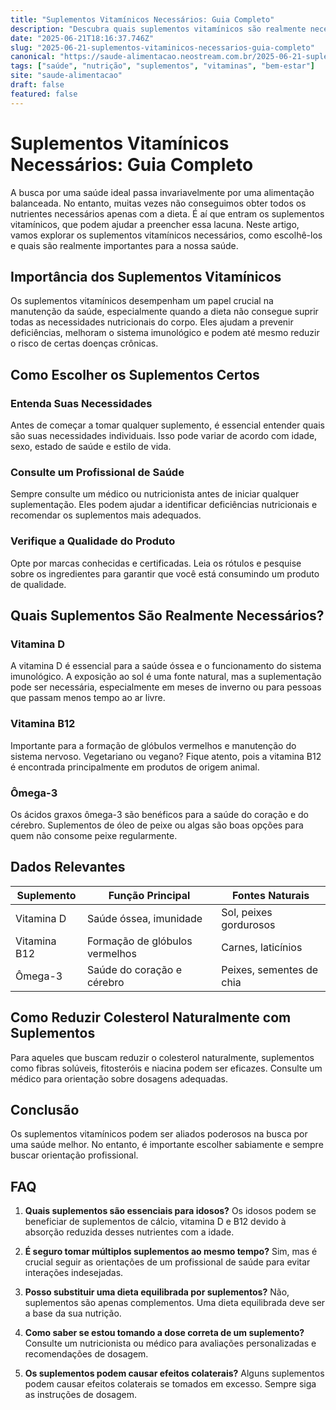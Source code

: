 ```yaml
---
title: "Suplementos Vitamínicos Necessários: Guia Completo"
description: "Descubra quais suplementos vitamínicos são realmente necessários para sua saúde e como escolhê-los de forma eficaz."
date: "2025-06-21T18:16:37.746Z"
slug: "2025-06-21-suplementos-vitaminicos-necessarios-guia-completo"
canonical: "https://saude-alimentacao.neostream.com.br/2025-06-21-suplementos-vitaminicos-necessarios-guia-completo"
tags: ["saúde", "nutrição", "suplementos", "vitaminas", "bem-estar"]
site: "saude-alimentacao"
draft: false
featured: false
---
```


# Suplementos Vitamínicos Necessários: Guia Completo

A busca por uma saúde ideal passa invariavelmente por uma alimentação balanceada. No entanto, muitas vezes não conseguimos obter todos os nutrientes necessários apenas com a dieta. É aí que entram os suplementos vitamínicos, que podem ajudar a preencher essa lacuna. Neste artigo, vamos explorar os suplementos vitamínicos necessários, como escolhê-los e quais são realmente importantes para a nossa saúde.

## Importância dos Suplementos Vitamínicos

Os suplementos vitamínicos desempenham um papel crucial na manutenção da saúde, especialmente quando a dieta não consegue suprir todas as necessidades nutricionais do corpo. Eles ajudam a prevenir deficiências, melhoram o sistema imunológico e podem até mesmo reduzir o risco de certas doenças crônicas.

## Como Escolher os Suplementos Certos

### Entenda Suas Necessidades

Antes de começar a tomar qualquer suplemento, é essencial entender quais são suas necessidades individuais. Isso pode variar de acordo com idade, sexo, estado de saúde e estilo de vida.

### Consulte um Profissional de Saúde

Sempre consulte um médico ou nutricionista antes de iniciar qualquer suplementação. Eles podem ajudar a identificar deficiências nutricionais e recomendar os suplementos mais adequados.

### Verifique a Qualidade do Produto

Opte por marcas conhecidas e certificadas. Leia os rótulos e pesquise sobre os ingredientes para garantir que você está consumindo um produto de qualidade.

## Quais Suplementos São Realmente Necessários?

### Vitamina D

A vitamina D é essencial para a saúde óssea e o funcionamento do sistema imunológico. A exposição ao sol é uma fonte natural, mas a suplementação pode ser necessária, especialmente em meses de inverno ou para pessoas que passam menos tempo ao ar livre.

### Vitamina B12

Importante para a formação de glóbulos vermelhos e manutenção do sistema nervoso. Vegetariano ou vegano? Fique atento, pois a vitamina B12 é encontrada principalmente em produtos de origem animal.

### Ômega-3

Os ácidos graxos ômega-3 são benéficos para a saúde do coração e do cérebro. Suplementos de óleo de peixe ou algas são boas opções para quem não consome peixe regularmente.

## Dados Relevantes

| Suplemento | Função Principal | Fontes Naturais |
|------------|-----------------|----------------|
| Vitamina D | Saúde óssea, imunidade | Sol, peixes gordurosos |
| Vitamina B12 | Formação de glóbulos vermelhos | Carnes, laticínios |
| Ômega-3 | Saúde do coração e cérebro | Peixes, sementes de chia |

## Como Reduzir Colesterol Naturalmente com Suplementos

Para aqueles que buscam reduzir o colesterol naturalmente, suplementos como fibras solúveis, fitosteróis e niacina podem ser eficazes. Consulte um médico para orientação sobre dosagens adequadas.

## Conclusão

Os suplementos vitamínicos podem ser aliados poderosos na busca por uma saúde melhor. No entanto, é importante escolher sabiamente e sempre buscar orientação profissional.

## FAQ

1. **Quais suplementos são essenciais para idosos?**
   Os idosos podem se beneficiar de suplementos de cálcio, vitamina D e B12 devido à absorção reduzida desses nutrientes com a idade.

2. **É seguro tomar múltiplos suplementos ao mesmo tempo?**
   Sim, mas é crucial seguir as orientações de um profissional de saúde para evitar interações indesejadas.

3. **Posso substituir uma dieta equilibrada por suplementos?**
   Não, suplementos são apenas complementos. Uma dieta equilibrada deve ser a base da sua nutrição.

4. **Como saber se estou tomando a dose correta de um suplemento?**
   Consulte um nutricionista ou médico para avaliações personalizadas e recomendações de dosagem.

5. **Os suplementos podem causar efeitos colaterais?**
   Alguns suplementos podem causar efeitos colaterais se tomados em excesso. Sempre siga as instruções de dosagem.